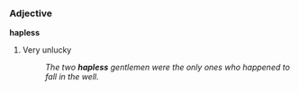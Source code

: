 ===Adjective===
'''hapless'''
#Very unlucky
#:''The two '''hapless''' gentlemen were the only ones who happened to fall in the well.''